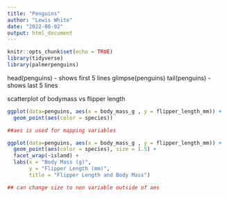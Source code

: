 ```yaml
---
title: "Penguins"
author: "Lewis White"
date: "2022-08-02"
output: html_document
---
```


```r
knitr::opts_chunk$set(echo = TRUE)
library(tidyverse)
library(palmerpenguins)
```


head(penguins) - shows first 5 lines
glimpse(penguins) 
tail(penguins) - shows last 5 lines



scatterplot of bodymass vs flipper length

```r
ggplot(data=penguins, aes(x = body_mass_g , y = flipper_length_mm)) +
  geom_point(aes(color = species))

##aes is used for mapping variables

ggplot(data=penguins, aes(x = body_mass_g , y = flipper_length_mm)) +
  geom_point(aes(color = species), size = 1.5) + 
  facet_wrap(~island) +
  labs(x = "Body Mass (g)",
       y = "Flipper Length (mm)", 
       title = "Flipper Length and Body Mass")

## can change size to non variable outside of aes
```


